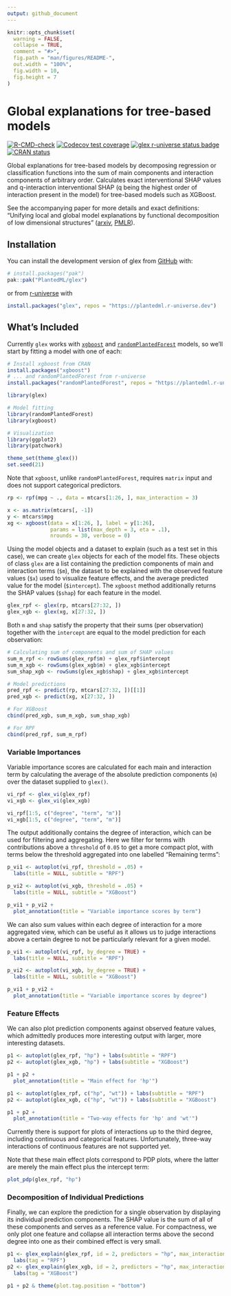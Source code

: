 ```yaml
---
output: github_document
---
```


<!-- README.md is generated from README.Rmd. Please edit that file -->

```r
knitr::opts_chunk$set(
  warning = FALSE,
  collapse = TRUE,
  comment = "#>",
  fig.path = "man/figures/README-",
  out.width = "100%",
  fig.width = 10,
  fig.height = 7
)
```

# Global explanations for tree-based models

<!-- badges: start -->
[![R-CMD-check](https://github.com/PlantedML/glex/actions/workflows/R-CMD-check.yaml/badge.svg)](https://github.com/PlantedML/glex/actions/workflows/R-CMD-check.yaml)
[![Codecov test coverage](https://codecov.io/gh/PlantedML/glex/branch/master/graph/badge.svg)](https://app.codecov.io/gh/PlantedML/glex)
[![glex r-universe status badge](https://plantedml.r-universe.dev/badges/glex)](https://plantedml.r-universe.dev/glex)
[![CRAN status](https://www.r-pkg.org/badges/version/glex)](https://CRAN.R-project.org/package=glex)
<!-- badges: end -->

Global explanations for tree-based models by decomposing regression or  
classification functions into the sum of main components and interaction
components of arbitrary order. Calculates exact interventional SHAP
values and q-interaction interventional SHAP (q being the highest order
of interaction present in the model) for tree-based models such as
XGBoost.

See the accompanying paper for more details and exact definitions:
"Unifying local and global model explanations by functional
decomposition of low dimensional structures"
([arxiv](https://arxiv.org/abs/2208.06151), [PMLR](https://proceedings.mlr.press/v206/hiabu23a.html)).

## Installation

You can install the development version of glex from [GitHub](https://github.com/) with:

``` r
# install.packages("pak")
pak::pak("PlantedML/glex")
```

or from [r-universe][r-universe] with

```r
install.packages("glex", repos = "https://plantedml.r-universe.dev")
```

## What's Included

Currently `glex` works with [`xgboost`][xgb] and [`randomPlantedForest`][rpf] models, so we'll start by fitting a model with one of each:

```r
# Install xgboost from CRAN
install.packages("xgboost")
# ... and randomPlantedForest from r-universe
install.packages("randomPlantedForest", repos = "https://plantedml.r-universe.dev")
```

```r
library(glex)

# Model fitting
library(randomPlantedForest)
library(xgboost)

# Visualization
library(ggplot2)
library(patchwork)

theme_set(theme_glex())
set.seed(21)
```

Note that `xgboost`, unlike `randomPlantedForest`, requires `matrix` input and does not support categorical predictors.

```r
rp <- rpf(mpg ~ ., data = mtcars[1:26, ], max_interaction = 3)

x <- as.matrix(mtcars[, -1])
y <- mtcars$mpg
xg <- xgboost(data = x[1:26, ], label = y[1:26],
              params = list(max_depth = 3, eta = .1),
              nrounds = 30, verbose = 0)

```

Using the model objects and a dataset to explain (such as a test set in this case), we can create `glex` objects
for each of the model fits.
These objects of class `glex` are a list containing the prediction components of main and interaction terms (`$m`), the dataset to be explained with
the observed feature values (`$x`) used to visualize feature effects, and the average predicted value for the model (`$intercept`).
The `xgboost` method additionally returns the SHAP values (`$shap`) for each feature in the model.

```r
glex_rpf <- glex(rp, mtcars[27:32, ])
glex_xgb <- glex(xg, x[27:32, ])
```

Both `m` and `shap` satisfy the property that their sums (per observation) together with the `intercept` are equal to the model prediction for each observation:

```r
# Calculating sum of components and sum of SHAP values
sum_m_rpf <- rowSums(glex_rpf$m) + glex_rpf$intercept
sum_m_xgb <- rowSums(glex_xgb$m) + glex_xgb$intercept
sum_shap_xgb <- rowSums(glex_xgb$shap) + glex_xgb$intercept

# Model predictions
pred_rpf <- predict(rp, mtcars[27:32, ])[[1]]
pred_xgb <- predict(xg, x[27:32, ])

# For XGBoost
cbind(pred_xgb, sum_m_xgb, sum_shap_xgb)

# For RPF
cbind(pred_rpf, sum_m_rpf)
```


### Variable Importances

Variable importance scores are calculated for each main and interaction term by calculating the average of the absolute prediction components (`m`) over the dataset supplied to `glex()`.

```r
vi_rpf <- glex_vi(glex_rpf)
vi_xgb <- glex_vi(glex_xgb)

vi_rpf[1:5, c("degree", "term", "m")]
vi_xgb[1:5, c("degree", "term", "m")]
```

The output additionally contains the degree of interaction, which can be used for filtering and aggregating. Here we filter for terms with contributions above a `threshold` of `0.05` to get a more compact plot, with terms below the threshold aggregated into one labelled "Remaining terms":

```r
p_vi1 <- autoplot(vi_rpf, threshold = .05) + 
  labs(title = NULL, subtitle = "RPF")

p_vi2 <- autoplot(vi_xgb, threshold = .05) + 
  labs(title = NULL, subtitle = "XGBoost")

p_vi1 + p_vi2 +
  plot_annotation(title = "Variable importance scores by term")
```

We can also sum values within each degree of interaction for a more aggregated view, which can be useful as it allows us to judge interactions above a certain degree to not be particularly relevant for a given model.

```r
p_vi1 <- autoplot(vi_rpf, by_degree = TRUE) + 
  labs(title = NULL, subtitle = "RPF")

p_vi2 <- autoplot(vi_xgb, by_degree = TRUE) + 
  labs(title = NULL, subtitle = "XGBoost")

p_vi1 + p_vi2 +
  plot_annotation(title = "Variable importance scores by degree") 
```

### Feature Effects

We can also plot prediction components against observed feature values, which admittedly produces more interesting output with larger, more interesting datasets.

```r
p1 <- autoplot(glex_rpf, "hp") + labs(subtitle = "RPF")
p2 <- autoplot(glex_xgb, "hp") + labs(subtitle = "XGBoost")

p1 + p2 + 
  plot_annotation(title = "Main effect for 'hp'")

p1 <- autoplot(glex_rpf, c("hp", "wt")) + labs(subtitle = "RPF")
p2 <- autoplot(glex_xgb, c("hp", "wt")) + labs(subtitle = "XGBoost")

p1 + p2 + 
  plot_annotation(title = "Two-way effects for 'hp' and 'wt'")
```

Currently there is support for plots of interactions up to the third degree, including continuous and categorical features. Unfortunately, three-way interactions of continuous features are not supported yet.

Note that these main effect plots correspond to PDP plots, where the latter are merely the main effect plus the intercept term:

```r
plot_pdp(glex_rpf, "hp")
```

### Decomposition of Individual Predictions

Finally, we can explore the prediction for a single observation by displaying its individual prediction components. The SHAP value is the sum of all of these components and serves as a reference value. 
For compactness, we only plot one feature and collapse all interaction terms above the second degree into one as their combined effect is very small.

```r
p1 <- glex_explain(glex_rpf, id = 2, predictors = "hp", max_interaction = 2) + 
  labs(tag = "RPF")
p2 <- glex_explain(glex_xgb, id = 2, predictors = "hp", max_interaction = 2) + 
  labs(tag = "XGBoost")

p1 + p2 & theme(plot.tag.position = "bottom")
```

[xgb]: https://cran.r-project.org/package=xgboost
[rpf]: http://plantedml.com/randomPlantedForest/
[r-universe]: https://plantedml.r-universe.dev/packages
